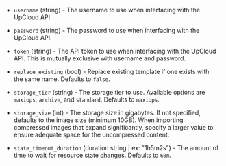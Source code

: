 <!-- Code generated from the comments of the Config struct in post-processor/upcloud-import/config.go; DO NOT EDIT MANUALLY -->

- `username` (string) - The username to use when interfacing with the UpCloud API.

- `password` (string) - The password to use when interfacing with the UpCloud API.

- `token` (string) - The API token to use when interfacing with the UpCloud API. This is mutually exclusive with username and password.

- `replace_existing` (bool) - Replace existing template if one exists with the same name. Defaults to `false`.

- `storage_tier` (string) - The storage tier to use. Available options are `maxiops`, `archive`, and `standard`. Defaults to `maxiops`.

- `storage_size` (int) - The storage size in gigabytes. If not specified, defaults to the image size
  (minimum 10GB). When importing compressed images that expand significantly, specify
  a larger value to ensure adequate space for the uncompressed content.

- `state_timeout_duration` (duration string | ex: "1h5m2s") - The amount of time to wait for resource state changes. Defaults to `60m`.

<!-- End of code generated from the comments of the Config struct in post-processor/upcloud-import/config.go; -->
